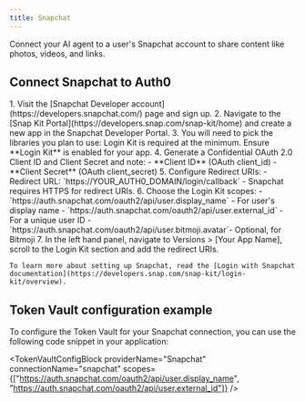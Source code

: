 ```yaml
---
title: Snapchat
---
```



Connect your AI agent to a user's Snapchat account to share content like photos, videos, and links.

## Connect Snapchat to Auth0

<Steps>
  <Step title="Snapchat setup">
    1. Visit the [Snapchat Developer account](https://developers.snapchat.com/) page and sign up.
    2. Navigate to the [Snap Kit Portal](https://developers.snap.com/snap-kit/home) and create a new app in the Snapchat Developer Portal.
    3. You will need to pick the libraries you plan to use: Login Kit is required at the minimum. Ensure **Login Kit** is enabled for your app. 
    4. Generate a Confidential OAuth 2.0 Client ID and Client Secret and note:
       - **Client ID**  (OAuth client_id)
       - **Client Secret** (OAuth client_secret)
    5. Configure Redirect URIs:
       - Redirect URL: `https://YOUR_AUTH0_DOMAIN/login/callback`
       - Snapchat requires HTTPS for redirect URIs.
       <FindDomainInfoBlock />
    6. Choose the Login Kit scopes:
       - `https://auth.snapchat.com/oauth2/api/user.display_name` - For user's display name
       - `https://auth.snapchat.com/oauth2/api/user.external_id` - For a unique user ID
       - `https://auth.snapchat.com/oauth2/api/user.bitmoji.avatar`- Optional, for Bitmoji
    7. In the left hand panel, navigate to Versions > [Your App Name], scroll to the Login Kit section and add the redirect URIs.

    To learn more about setting up Snapchat, read the [Login with Snapchat documentation](https://developers.snap.com/snap-kit/login-kit/overview).
  </Step>
  <Step title="Auth0 setup">
    <Auth0SetupBlock providerName="Snapchat" scopesName="Attributes" allowFreeFormScopes={true} />
  </Step>
</Steps>

<IntegrationInfoBlock providerName="Snapchat" />

## Token Vault configuration example

To configure the Token Vault for your Snapchat connection, you can use the following code snippet in your application:

<TokenVaultConfigBlock 
  providerName="Snapchat"
  connectionName="snapchat"
  scopes={["https://auth.snapchat.com/oauth2/api/user.display_name", "https://auth.snapchat.com/oauth2/api/user.external_id"]}
/>

<NextStepsBlock />
